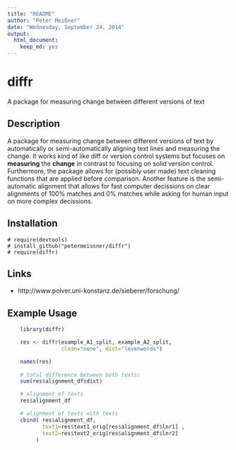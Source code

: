 ```yaml
---
title: "README"
author: "Peter Meißner"
date: "Wednesday, September 24, 2014"
output:
  html_document:
    keep_md: yes
---
```



# diffr 
A package for measuring change between different versions of text

## Description


A package for measuring change between different versions of text by automatically
or semi-automatically aligning text lines and measuring the change. It works kind of like diff
or version control systems but focuses on **measuring** the **change** in contrast to focusing on
solid version control. Furthermore, the package allows for (possibly user made) text cleaning
functions that are applied before comparison. Another feature is the semi-automatic alignment
that allows for fast computer decissions on clear alignments of 100% matches and 0% matches
while asking for human input on more complex decissions.
  

## Installation


    # require(devtools)
    # install_github("petermeissner/diffr")
    # require(diffr)

    
## Links

- http://www.polver.uni-konstanz.de/sieberer/forschung/


## Example Usage


```r

    library(diffr)

    res <- diffr(example_A1_split, example_A2_split, 
                 clean="none", dist="levenwords")

    names(res)
    
    # total difference between both texts:
    sum(res$alignment_df$dist)

    # alignment of texts
    res$alignment_df

    # alignment of texts with texts
    cbind( res$alignment_df, 
           text1=res$text1_orig[res$alignment_df$lnr1] ,
           text2=res$text2_orig[res$alignment_df$lnr2] 
         )
```
    
    
    
    
    
    
    
    
    
    
    
    
    
